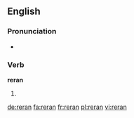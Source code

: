 ==English==

===Pronunciation===
* {{IPA|/ˈɻiːɻæn/}}

===Verb===
'''reran'''

# {{simple past of|rerun}}

[[de:reran]]
[[fa:reran]]
[[fr:reran]]
[[pl:reran]]
[[vi:reran]]